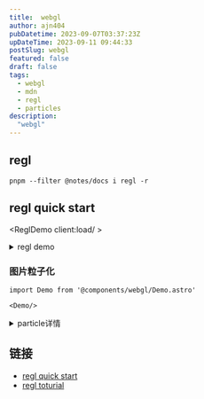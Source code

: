 ```yaml
---
title:  webgl
author: ajn404
pubDatetime: 2023-09-07T03:37:23Z
upDateTime: 2023-09-11 09:44:33
postSlug: webgl
featured: false
draft: false
tags:
  - webgl
  - mdn
  - regl
  - particles
description:
  "webgl"
---
```



## regl

```shell
pnpm --filter @notes/docs i regl -r
```
## regl quick start


<ReglDemo client:load/ >

<details>
<summary>regl demo</summary>

```tsx
import { useEffect } from "react";
import wrapREGL from "regl";

export default () => {
    useEffect(() => {
        const regl = wrapREGL("#demo");
        const drawTriangle = regl({
            frag: `
  void main() {
    gl_FragColor = vec4(1, 0, 0, 1);
  }`,
            vert: `
  attribute vec2 position;
  void main() {
    gl_Position = vec4(position, 0, 1);
  }`,
            attributes: {
                position: [[0, -1], [-1, 0], [1, 1]]
            },

            count: 3
        })
        regl.frame(() => {
            regl.clear({
                color: [0, 0, 0, 1],
            })
            drawTriangle()
        })
    })
    return <canvas id="demo"></canvas>
}
```
</details>


### 图片粒子化


<Demo client:load/>

<Png client:load/>

```tsx
import Demo from '@components/webgl/Demo.astro'

<Demo/>
```

<details>
<summary> particle详情</summary>

```tsx
import { useEffect } from "react";

export const useParticle = (
    canvasId: string = "canvas1",
    imgId: string = "image1",
    buttonId: string = "wrapButton",
    startId: string = "start"
) => {
    useEffect(() => {

        let aId = 0;
        const init = () => {
            const canvas = document.getElementById(canvasId) as HTMLCanvasElement;
            const wrapButton = document.getElementById(buttonId) as HTMLButtonElement;
            const ctx = canvas.getContext("2d") as CanvasRenderingContext2D;

            const width = canvas.clientWidth as number;
            const height = canvas.clientHeight as number;
            class Particle {
                x: number;
                y: number;
                size: number;
                effect: Effect;
                vx: number;
                vy: number;
                originY: number;
                originX: number;
                color: string;
                ease: number = 0.1;
                constructor(effect: Effect, color: string, j: number, i: number) {
                    this.effect = effect;
                    this.x = Math.random() * this.effect.width;
                    this.y = Math.random() * this.effect.height;
                    this.originX = Math.floor(j);
                    this.originY = i;
                    // this.x =this.originX;
                    // this.y = this.originY;
                    this.color = color;
                    this.size = this.effect.gap;
                    this.ease = 0.1;
                    // this.vx = Math.random()  - 0.5;
                    // this.vy = Math.random()  - 0.5;

                    this.vx = 0;
                    this.vy = 0;
                }

                draw(contex: CanvasRenderingContext2D) {
                    contex.fillStyle = this.color;
                    contex.fillRect(this.x, this.y, this.size, this.size);
                }
                update() {
                    //妙
                    this.x += (this.originX - this.x) * this.ease;
                    this.y += (this.originY - this.y) * this.ease;
                    // this.y += this.vy;
                }

                wrap() {
                    this.x = Math.random() * this.effect.width;
                    this.y = Math.random() * this.effect.height;
                    this.ease = 0.05;
                }
            }


            class Effect {
                width: number;
                height: number;
                particles: Array<Particle>;
                imgae: HTMLImageElement;
                centerX: number;
                centerY: number;
                x: number;
                y: number;
                gap: number;
                constructor(width: number, height: number) {
                    this.width = width;
                    this.height = height;
                    this.particles = [];
                    this.imgae = document.getElementById(imgId) as HTMLImageElement;
                    this.centerX = this.width * 0.5;
                    this.centerY = this.height * 0.5;
                    this.x = this.centerX - this.imgae.width * 0.5;
                    this.y = this.centerY - this.imgae.height * 0.5;
                    this.gap = 4;
                }

                init(context: CanvasRenderingContext2D) {
                    context.drawImage(this.imgae, this.x, this.y);
                    const pixels = context.getImageData(0, 0, this.width, this.height).data;
                    for (let i = 0; i < this.height; i += this.gap) {
                        for (let j = 0; j < this.width; j += this.gap) {
                            const index = (i * this.width + j) * 4;
                            const red = pixels[index];
                            const green = pixels[index + 1];
                            const blue = pixels[index + 2];
                            const alpha = pixels[index + 3];

                            let color = `rgb(${red},${green},${blue})`;
                            if (alpha > 0) {
                                this.particles.push(new Particle(this, color, j, i))
                            }
                        }

                    }
                }
                draw(context: CanvasRenderingContext2D) {
                    this.particles.forEach(item => item.draw(context))
                }
                update() {
                    this.particles.forEach(item => item.update())
                }

                wrap() {
                    this.particles.forEach(item => item.wrap())
                }
            }

            const effect = new Effect(width, height);
            effect.init(ctx);
            const animate = () => {
                ctx.clearRect(0, 0, width, height);
                effect.draw(ctx);
                effect.update();
                aId = requestAnimationFrame(animate);
            }
            animate();
            wrapButton.addEventListener('click', () => {
                effect.wrap();
            })
        }

        init();
    })
}
```
</details>


## 链接

- [regl quick start](https://github.com/regl-project/regl/blob/gh-pages/API.md#quick-start)
- [regl toturial](https://observablehq.com/collection/@rreusser/regl-examples)